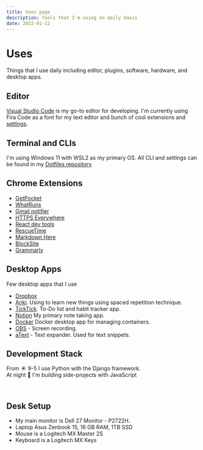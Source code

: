 ```yaml
---
title: Uses page
description: Tools that I'm using on daily basis
date: 2022-01-12
---
```


# Uses

Things that I use daily including editor, plugins, software, hardware, and desktop apps.

## Editor

[Visual Studio Code](https://code.visualstudio.com/) is my go-to editor for developing.
I'm currently using Fira Code as a font for my text editor and bunch of cool extensions and
[settings](https://github.com/victory-sokolov/dotfiles/tree/master/vscode).

## Terminal and CLIs

I'm using Windows 11 with WSL2 as my primary OS.
All CLI and settings can be found in my [Dotfiles repository](https://github.com/victory-sokolov/dotfiles)

## Chrome Extensions

-   [GetPocket](https://chrome.google.com/webstore/detail/save-to-pocket/niloccemoadcdkdjlinkgdfekeahmflj)
-   [WhatRuns](https://chrome.google.com/webstore/detail/whatruns/cmkdbmfndkfgebldhnkbfhlneefdaaip)
-   [Gmail notifier](https://chrome.google.com/webstore/detail/notifier-for-gmail/dcjichoefijpinlfnjghokpkojhlhkgl)
-   [HTTPS Everywhere](https://chrome.google.com/webstore/detail/https-everywhere/gcbommkclmclpchllfjekcdonpmejbdp)
-   [React dev tools](https://chrome.google.com/webstore/detail/react-developer-tools/fmkadmapgofadopljbjfkapdkoienihi)
-   [RescueTime](https://chrome.google.com/webstore/detail/rescuetime-for-chrome-and/bdakmnplckeopfghnlpocafcepegjeap)
-   [Markdown Here](https://chrome.google.com/webstore/detail/markdown-here/elifhakcjgalahccnjkneoccemfahfoa)
-   [BlockSite](https://chrome.google.com/webstore/detail/blocksite-block-websites/eiimnmioipafcokbfikbljfdeojpcgbh)
-   [Grammarly](https://chrome.google.com/webstore/detail/grammarly-for-chrome/kbfnbcaeplbcioakkpcpgfkobkghlhen)

## Desktop Apps

Few desktop apps that I use

-   [Dropbox](https://www.dropbox.com/referrals/AAA2ZH0lSjqkPh8d4ee2PzzS5dVL_6zQ0yk?src=global9)
-   [Anki](https://apps.ankiweb.net/). Using to learn new things using spaced repetition technique.
-   [TickTick](https://ticktick.com/r?c=o83rlzbw). To-Do list and habit tracker app.
-   [Notion](https://www.notion.so/) My primary note taking app.
-   [Docker](https://www.docker.com/) Docker desktop app for managing containers.
-   [OBS](https://obsproject.com) - Screen recording.
-   [aText](https://trankynam.com/atext/) - Text expander. Used for text snippets.

## Development Stack

From ☀️ 9-5 I use Python with the Django framework. <br />
At night 🌙 I'm building side-projects with JavaScript

<br />
<TechStackList />

## Desk Setup

-   My main monitor is Dell 27 Monitor - P2722H.
-   Laptop Asus Zenbook 15, 16 GB RAM, 1TB SSD
-   Mouse is a Logitech MX Master 2S
-   Keyboard is a Logitech MX Keys
